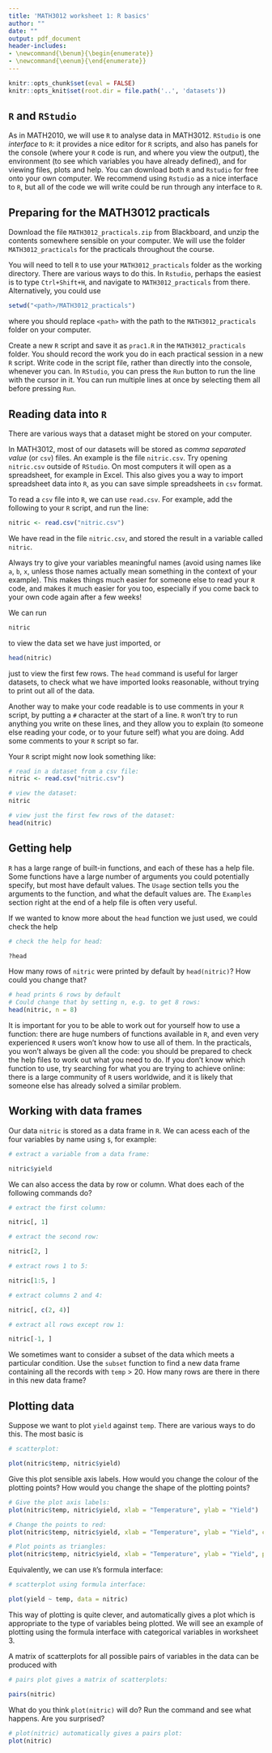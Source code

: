```yaml
---
title: 'MATH3012 worksheet 1: R basics'
author: ""
date: ""
output: pdf_document
header-includes:
- \newcommand{\benum}{\begin{enumerate}}
- \newcommand{\eenum}{\end{enumerate}}
---
```


```r
knitr::opts_chunk$set(eval = FALSE)
knitr::opts_knit$set(root.dir = file.path('..', 'datasets'))
```

## `R` and `RStudio`

As in MATH2010, we will use `R` to analyse data
in MATH3012. `RStudio` is one *interface* to `R`:
it provides a nice editor for `R` scripts, and also has panels for
the console (where your `R` code is run, and where you 
view the output), the environment (to see which variables
you have already defined), and for viewing files,
plots and help. You can download both `R` and `Rstudio` 
for free onto your own computer. 
We recommend using `Rstudio` as a nice interface to `R`,
but all of the code we will write could be run
through any interface to `R`.

## Preparing for the MATH3012 practicals

Download the file `MATH3012_practicals.zip` from Blackboard, and unzip the
contents somewhere sensible on your computer. We will use the folder `MATH3012_practicals`
for the practicals throughout the course.

You will need to tell `R` to use your `MATH3012_practicals` folder as the 
working directory. There are various ways to do this. In `Rstudio`, perhaps
the easiest is to type `Ctrl+Shift+H`, and navigate to `MATH3012_practicals`
from there. Alternatively, you could use 
```r
setwd("<path>/MATH3012_practicals")
```
where you should replace `<path>` with the path to the `MATH3012_practicals` folder 
on your computer.

Create a new `R` script and save it as `prac1.R`
in the `MATH3012_practicals` folder. You should record the work you do in each practical
session in a new `R` script. Write code in the script file,
rather than directly into the console, whenever you can. In `RStudio`,
you can press the `Run` button to run the line with the cursor in it.
You can run multiple lines at once by selecting them all before pressing
`Run`.

## Reading data into `R`

There are various ways that a dataset might be stored on your
computer. 

In MATH3012, most of our datasets will be stored as 
*comma separated value* (or `csv`) files. An example is
the file `nitric.csv`. Try opening `nitric.csv` outside of
`RStudio`. On most computers it will open as a spreadsheet,
for example in Excel. This also gives you a
way to import spreadsheet data into `R`, as you can save
simple spreadsheets in `csv` format.

To read a `csv` file into `R`, we can use `read.csv`.
For example, add the following to your `R` script,
and run the line:
```r
nitric <- read.csv("nitric.csv")
```
We have read in the file `nitric.csv`, and
stored the result in a variable called `nitric`.

Always try to give your variables meaningful names
(avoid using names like `a`, `b`, `x`, unless those
names actually mean something in the context of your example).
This makes things much easier for someone else to read your
`R` code, and makes it much easier for you too, especially
if you come back to your own code again after a few weeks!

We can run
```r
nitric
```
to view the data set we have just imported, or
```r
head(nitric)
```
just to view the first few rows. The `head` command
is useful for larger datasets, to check what
we have imported looks reasonable, without trying to print
out all of the data.

Another way to make your code readable is to use comments
in your `R` script, by putting a `#` character at
the start of a line. `R` won't try to run anything
you write on these lines, and they allow you to explain
(to someone else reading your code, or to your future self)
what you are doing. Add some comments to your `R` script so far.

Your `R` script might now look something like:
```r
# read in a dataset from a csv file:
nitric <- read.csv("nitric.csv")

# view the dataset:
nitric

# view just the first few rows of the dataset:
head(nitric)
```

## Getting help

`R` has a large range of built-in functions, and each of these has a help
file. Some functions have a large number of arguments you could potentially
specify, but most have default values. The `Usage` section tells you 
the arguments to the function, and what the default values are.
The `Examples` section right at the end of a help file is often
very useful.

If we wanted to know more
about the `head` function we just used, we could check the help
```r

# check the help for head:
```
```r
?head
```
How many rows of `nitric` were printed by default by
`head(nitric)`? How could you change that?
```r
# head prints 6 rows by default
# Could change that by setting n, e.g. to get 8 rows:
head(nitric, n = 8)
```

It is important for you to be able to work out
for yourself how to use a function: there are huge
numbers of functions available in `R`, and even very experienced `R` users
won't know how to use all of them.
In the practicals,
you won't always be given all the code:
you should be prepared to check the help files to 
work out what you need to do. If you don't know which function
to use, try searching for what you are trying to achieve online:
there is a large community of `R` users worldwide, and it
is likely that someone else has already solved a similar problem.

## Working with data frames

Our data `nitric` is stored as a data frame in `R`.
We can acess each of the four variables by name using
`$`, for example:
```r

# extract a variable from a data frame:
```
```r
nitric$yield
```
We can also access the data by row or column.
What does each of the following commands do?
```r

# extract the first column:
```
```r
nitric[, 1]
```
```r

# extract the second row:
```
```r
nitric[2, ]
```
```r

# extract rows 1 to 5:
```
```r
nitric[1:5, ]
```
```r

# extract columns 2 and 4:
```
```r
nitric[, c(2, 4)]
```
```r

# extract all rows except row 1:
```
```r
nitric[-1, ]
```

We sometimes want to consider a subset of the data
which meets a particular condition.
Use the `subset` function to find a new data frame
containing all the records with `temp` > 20. How many
rows are there in there in this new data frame?

## Plotting data

Suppose we want to plot `yield` against `temp`.
There are various ways to do this.
The most basic is
```r

# scatterplot:
```
```r
plot(nitric$temp, nitric$yield)
```
Give this plot sensible axis labels. How would you change
the colour of the plotting points? How would you change
the shape of the plotting points?
```r

# Give the plot axis labels:
plot(nitric$temp, nitric$yield, xlab = "Temperature", ylab = "Yield")

# Change the points to red:
plot(nitric$temp, nitric$yield, xlab = "Temperature", ylab = "Yield", col = 2)

# Plot points as triangles:
plot(nitric$temp, nitric$yield, xlab = "Temperature", ylab = "Yield", pch = 2)
```

Equivalently, we can use `R`'s formula interface:
```r

# scatterplot using formula interface:
```
```r
plot(yield ~ temp, data = nitric)
```
This way of plotting is quite clever, and automatically
gives a plot which is appropriate to the type of variables
being plotted. We will see an example of plotting using the
formula interface with categorical variables in worksheet 3.

A matrix of scatterplots for all possible pairs of variables
in the data can be produced with 
```r

# pairs plot gives a matrix of scatterplots:
```
```r
pairs(nitric)
```

What do you think `plot(nitric)` will do? Run the command and
see what happens. Are you surprised?

```r

# plot(nitric) automatically gives a pairs plot:
plot(nitric)
```
